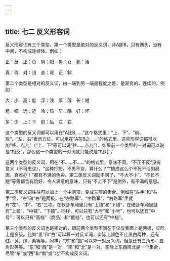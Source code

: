 ```yaml
---
---
---
```

title: 七二 反义形容词
---






反义形容词有三个类型。第一个类型是绝对的反义词，非A即B，只有两头，没有中间，不构成连续体。例如：

正：反　正：负　阴：阳　男：女　死：活

真：假　对：错　直：弯　正：斜

第二个类型是相对的反义词，由一端到另一端是程度之差，是渐变的，连续的。例如：

大：小　高：低　深：浅　厚：薄　长：短

粗：细　远：近　冷：热　早：晚　好：坏

多：少　上：下　前：后　左：右

这个类型的反义词都可以用在“A比B……”这个格式里；“上、下”、“前、后”、“左、右”表示方位，可以用在“A在B之……”的格式里。这些形容词都可以加“些、点儿”（“上、下”等可以说“往……点儿”）。如果前一个类型的一对词可以说是“相反”，那么这一个类型的一对词就只能说是“相对”。

这两个类型的反义词，用在“不……不……”的格式里，意味不同。“不正不反”没有意义（不可思议），“这种打扮，不男不女，算什么？”“搞成这么个不死不活的局面，真难办！”都有不满的色彩。第二类反义词就不同了，“不大不小”、“不长不短”等等都含有恰好、令人满意的意味，只有“不上不下”是例外，有不满的意思。

第二类反义词往往可以加上一个中间项，变成三项的集合。例如在“左手”和“右手”里，“左”和“右”是两极，在“左路军”、“中路军”、“右路军”里就有“左”、“中”、“右”三项。在软卧车厢里只有“上铺”和“下铺”，在硬卧车厢里就有“上铺”、“中铺”、“下铺”。同样，可以只有“大号”和“小号”，也可以还有“中号”；可以只有“高档”（商品）和“低档”，也可以还有“中档”。

第三个类型的反义词也是相对的，跟前两个类型不同在于仅仅表面上是两极，实际上是多级。比如“黑”和“白”可以算一对反义词，实际上颜色不止黑白两种，还有红、黄、绿、紫等等。同样，“方”和“圆”可以算一对反义词，但是还有三角形、五角形等等。“东”和“西”是一对，“南”和“北”是一对，实际上东西南北是一个集合，尽管“东”或“西”和“南”或“北”不构成反义词。